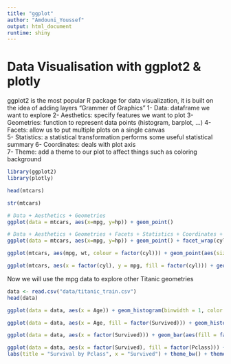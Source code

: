 ```yaml
---
title: "ggplot"
author: "Amdouni_Youssef"
output: html_document
runtime: shiny
---
```

# Data Visualisation with ggplot2 & plotly 
ggplot2 is the most popular R package for data visualization, it is built on the idea of adding layers "Grammer of Graphics"
1- Data: dataframe we want to explore 
2- Aesthetics: specify features we want to plot 
3- Geometries: function to represent data points (histogram, barplot, ...) 
4- Facets: allow us to put multiple plots on a single canvas  
5- Statistics: a statistical transformation performs some useful statistical summary
6- Coordinates: deals with plot axis  
7- Theme: add a theme to our plot to affect things such as coloring background

```r
library(ggplot2)
library(plotly)
```


```r
head(mtcars)
```
```r
str(mtcars)
```

```r
# Data + Aesthetics + Geometries 
ggplot(data = mtcars, aes(x=mpg, y=hp)) + geom_point()
```


```r
# Data + Aesthetics + Geometries + Facets + Statistics + Coordinates + Theme
ggplot(data = mtcars, aes(x=mpg, y=hp)) + geom_point() + facet_wrap(cyl ~ .) + stat_smooth() + coord_cartesian(xlim = c(10, 35)) + xlab("Miles per Gallon") + ylab("Gross horsepower") + ggtitle("Gross horsepower function of miles per gallon") + theme_dark() + theme(plot.title = element_text(hjust=0.5, color = "blue", face = "bold", size = 14))
```
```r
ggplot(mtcars, aes(mpg, wt, colour = factor(cyl))) + geom_point(aes(size=wt), alpha=0.7) + xlab("Miles per Gallon") + ylab("Gross horsepower") + theme_bw()
```
```r
ggplot(mtcars, aes(x = factor(cyl), y = mpg, fill = factor(cyl))) + geom_boxplot() + ylab("Miles/Gallon") + xlab("Number of cylinders") + theme_bw()
```
Now we will use the mpg data to explore other Titanic geometries 
```r
data <- read.csv("data/titanic_train.csv")
head(data)
```
```r
ggplot(data = data, aes(x = Age)) + geom_histogram(binwidth = 1, color = "black", fill = "pink", alpha = 0.8) +   labs(title = "Age distribution in the Titanic data", x = "Age", y = "Number of passengers") + theme_bw() +  theme(plot.title = element_text(size = 14, color = "red", hjust = 0.5))
```


```r
ggplot(data = data, aes(x = Age, fill = factor(Survived))) + geom_histogram(binwidth = 1, position = "identity", alpha = 0.5) +   labs(title = "Age distribution in the Titanic data", x = "Age", y = "Number of passengers") + theme_bw() +  theme(plot.title = element_text(size = 14, color = "blue", hjust = 0.5))

```
```r
ggplot(data = data, aes(x = factor(Survived))) + geom_bar(aes(fill = factor(Pclass))) + theme_bw()
```
```r
ggplot(data = data, aes(x = factor(Survived), fill = factor(Pclass))) + geom_bar(position = position_dodge(width = 1)) +
labs(title = "Survival by Pclass", x = "Survived") + theme_bw() + theme(plot.title = element_text(hjust = 0.5, size = 15)) 
```